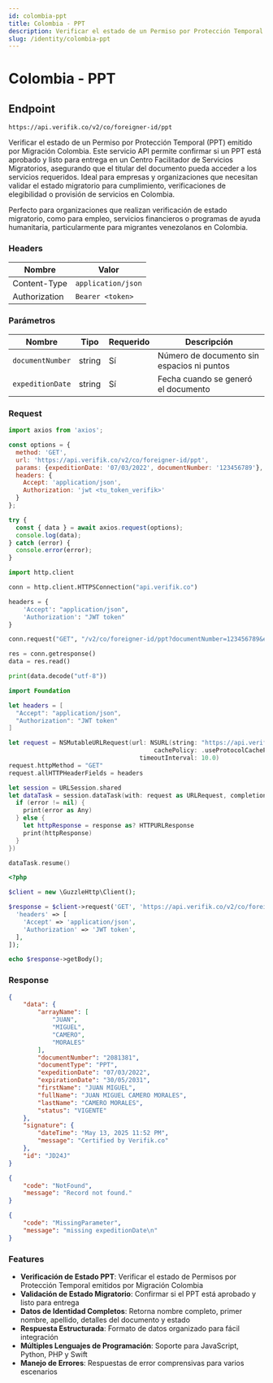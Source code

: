 ```yaml
---
id: colombia-ppt
title: Colombia - PPT
description: Verificar el estado de un Permiso por Protección Temporal (PPT) emitido por Migración Colombia. Este servicio API permite confirmar si un PPT está aprobado y listo para entrega en un Centro Facilitador de Servicios Migratorios, asegurando que el titular del documento pueda acceder a los servicios requeridos.
slug: /identity/colombia-ppt
---
```



# Colombia - PPT

## Endpoint

```
https://api.verifik.co/v2/co/foreigner-id/ppt
```

Verificar el estado de un Permiso por Protección Temporal (PPT) emitido por Migración Colombia. Este servicio API permite confirmar si un PPT está aprobado y listo para entrega en un Centro Facilitador de Servicios Migratorios, asegurando que el titular del documento pueda acceder a los servicios requeridos. Ideal para empresas y organizaciones que necesitan validar el estado migratorio para cumplimiento, verificaciones de elegibilidad o provisión de servicios en Colombia.

Perfecto para organizaciones que realizan verificación de estado migratorio, como para empleo, servicios financieros o programas de ayuda humanitaria, particularmente para migrantes venezolanos en Colombia.

### Headers

| Nombre         | Valor              |
| -------------- | ------------------ |
| Content-Type   | `application/json` |
| Authorization  | `Bearer <token>`   |

### Parámetros

| Nombre             | Tipo   | Requerido | Descripción                                    |
| ------------------ | ------ | --------- | ---------------------------------------------- |
| `documentNumber`   | string | Sí        | Número de documento sin espacios ni puntos     |
| `expeditionDate`   | string | Sí        | Fecha cuando se generó el documento            |

### Request

<Tabs>
  <TabItem value="javascript" label="JavaScript">

```javascript
import axios from 'axios';

const options = {
  method: 'GET',
  url: 'https://api.verifik.co/v2/co/foreigner-id/ppt',
  params: {expeditionDate: '07/03/2022', documentNumber: '123456789'},
  headers: {
    Accept: 'application/json',
    Authorization: 'jwt <tu_token_verifik>'
  }
};

try {
  const { data } = await axios.request(options);
  console.log(data);
} catch (error) {
  console.error(error);
}
```

  </TabItem>
  <TabItem value="python" label="Python">

```python
import http.client

conn = http.client.HTTPSConnection("api.verifik.co")

headers = {
    'Accept': "application/json",
    'Authorization': "JWT token"
}

conn.request("GET", "/v2/co/foreigner-id/ppt?documentNumber=123456789&expeditionDate=10/10/2024", headers=headers)

res = conn.getresponse()
data = res.read()

print(data.decode("utf-8"))
```

  </TabItem>
  <TabItem value="swift" label="Swift">

```swift
import Foundation

let headers = [
  "Accept": "application/json",
  "Authorization": "JWT token"
]

let request = NSMutableURLRequest(url: NSURL(string: "https://api.verifik.co/v2/co/foreigner-id/ppt?documentNumber=123456789&expeditionDate=10%2F10%2F2024")! as URL,
                                        cachePolicy: .useProtocolCachePolicy,
                                    timeoutInterval: 10.0)
request.httpMethod = "GET"
request.allHTTPHeaderFields = headers

let session = URLSession.shared
let dataTask = session.dataTask(with: request as URLRequest, completionHandler: { (data, response, error) -> Void in
  if (error != nil) {
    print(error as Any)
  } else {
    let httpResponse = response as? HTTPURLResponse
    print(httpResponse)
  }
})

dataTask.resume()
```

  </TabItem>
  <TabItem value="php" label="PHP">

```php
<?php

$client = new \GuzzleHttp\Client();

$response = $client->request('GET', 'https://api.verifik.co/v2/co/foreigner-id/ppt?documentNumber=123456789&expeditionDate=10/10/2024', [
  'headers' => [
    'Accept' => 'application/json',
    'Authorization' => 'JWT token',
  ],
]);

echo $response->getBody();
```

  </TabItem>
</Tabs>

### Response

<Tabs>
  <TabItem value="200" label="200">

```json
{
    "data": {
        "arrayName": [
            "JUAN",
            "MIGUEL",
            "CAMERO",
            "MORALES"
        ],
        "documentNumber": "2081381",
        "documentType": "PPT",
        "expeditionDate": "07/03/2022",
        "expirationDate": "30/05/2031",
        "firstName": "JUAN MIGUEL",
        "fullName": "JUAN MIGUEL CAMERO MORALES",
        "lastName": "CAMERO MORALES",
        "status": "VIGENTE"
    },
    "signature": {
        "dateTime": "May 13, 2025 11:52 PM",
        "message": "Certified by Verifik.co"
    },
    "id": "JD24J"
}
```

  </TabItem>
  <TabItem value="404" label="404">

```json
{
    "code": "NotFound",
    "message": "Record not found."
}
```

  </TabItem>
  <TabItem value="409" label="409">

```json
{
    "code": "MissingParameter",
    "message": "missing expeditionDate\n"
}
```

  </TabItem>
</Tabs>

### Features

-   **Verificación de Estado PPT**: Verificar el estado de Permisos por Protección Temporal emitidos por Migración Colombia
-   **Validación de Estado Migratorio**: Confirmar si el PPT está aprobado y listo para entrega
-   **Datos de Identidad Completos**: Retorna nombre completo, primer nombre, apellido, detalles del documento y estado
-   **Respuesta Estructurada**: Formato de datos organizado para fácil integración
-   **Múltiples Lenguajes de Programación**: Soporte para JavaScript, Python, PHP y Swift
-   **Manejo de Errores**: Respuestas de error comprensivas para varios escenarios
